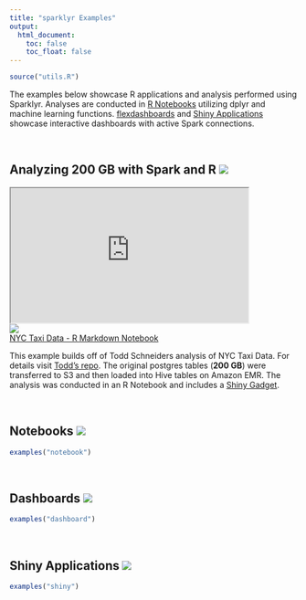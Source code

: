 ```yaml
---
title: "sparklyr Examples"
output:
  html_document:
    toc: false
    toc_float: false
---
```


```r
source("utils.R")
```

The examples below showcase R applications and analysis performed using Sparklyr. Analyses are conducted in [R Notebooks](http://rmarkdown.rstudio.com/r_notebooks.html) utilizing dplyr and machine learning functions. [flexdashboards](http://rmarkdown.rstudio.com/flexdashboard/index.html) and [Shiny Applications](http://shiny.rstudio.com) showcase interactive dashboards with active Spark connections.

<br>

## Analyzing 200 GB with Spark and R [![](images/examples/github-logo.png)](https://github.com/rstudio/sparkDemos/tree/master/prod/taxi_demo)

<!--html_preserve-->

<div class="row">

<div class="col-sm-1"></div>

<div class="col-sm-6">
<iframe src="https://drive.google.com/file/d/0B4AYvf7e_RJQTFIwY3huanRmMHM/preview" width="416" height="236" webkitallowfullscreen mozallowfullscreen allowfullscreen></iframe>
</div>

<div class="col-sm-4">
<a class="thumbnail" title="Build Analytic Roll-Up in Spark" href="https://github.com/rstudio/sparkDemos/blob/master/prod/notebooks/taxi_demo/taxiDemo.Rmd">
<img src="images/examples/taxi-demo.png">
<div class="caption">NYC Taxi Data - R Markdown Notebook</div>
</a>
</div>

<div class="col-sm-1"></div>

</div>


<!--/html_preserve-->

This example builds off of Todd Schneiders analysis of NYC Taxi Data. For details visit [Todd's repo](https://github.com/toddwschneider/nyc-taxi-data). The original postgres tables (**200 GB**) were transferred to S3 and then loaded into Hive tables on Amazon EMR. The analysis was conducted in an R Notebook and includes a [Shiny Gadget](http://shiny.rstudio.com/articles/gadgets.html). 

<br> 

## Notebooks [![](images/examples/github-logo.png)](https://github.com/rstudio/sparkDemos/tree/master/prod/notebooks)

```r
examples("notebook")
```

<br>

## Dashboards [![](images/examples/github-logo.png)](https://github.com/rstudio/sparkDemos/tree/master/prod/dashboards)


```r
examples("dashboard")
```

<br>

## Shiny Applications [![](images/examples/github-logo.png)](https://github.com/rstudio/sparkDemos/tree/master/prod/apps)


```r
examples("shiny")
```

